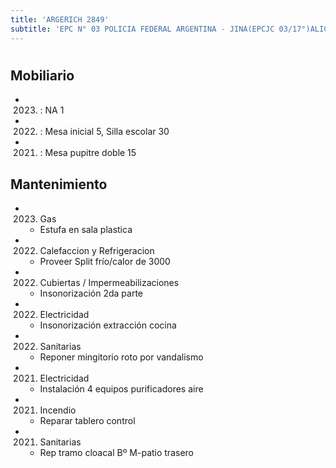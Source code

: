 ```yaml
---
title: 'ARGERICH 2849'
subtitle: 'EPC N° 03 POLICIA FEDERAL ARGENTINA - JINA(EPCJC 03/17°)ALICIA MOREAU DE JUSTO'
---
```


#


## Mobiliario

*  (2023) : NA 1 

*  (2022) : Mesa inicial 5, Silla escolar 30 

*  (2021) : Mesa pupitre doble 15 





## Mantenimiento

*  (2023) Gas 
    + Estufa en sala plastica

*  (2022) Calefaccion y Refrigeracion 
    + Proveer Split frío/calor de 3000

*  (2022) Cubiertas / Impermeabilizaciones 
    + Insonorización 2da parte

*  (2022) Electricidad 
    + Insonorización extracción cocina

*  (2022) Sanitarias 
    + Reponer mingitorio roto por vandalismo

*  (2021) Electricidad 
    + Instalación 4 equipos purificadores aire

*  (2021) Incendio 
    + Reparar tablero control

*  (2021) Sanitarias 
    + Rep tramo cloacal Bº M-patio trasero



